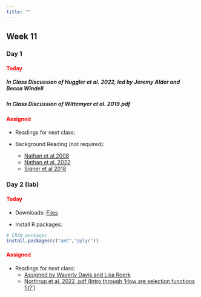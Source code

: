 ```yaml
---
title: ""
---
```


## Week 11

### Day 1

#### [Today]{style="color:red;"}

##### **In Class Discussion of Huggler et al. 2022, led by Jeremy Alder and Becca Windell**

##### **In Class Discussion of Wittemyer et al. 2019.pdf**


<!-- -   Lecture (Code): <a href="/classfiles/hbayes/Bayesian.Hierarchical.Model.zip">Bayesian Hierarchical Model Files</a> -->

<!-- -   Install R packages: -->

<!-- ```{r, eval=FALSE, echo=TRUE} -->
<!-- # CRAN packages -->
<!-- install.packages(c("brms","bayesplot")) -->
<!-- ``` -->

#### [Assigned]{style="color:red;"}
-   Readings for next class:

-   Background Reading (not required):
     - <a href="/readings/Nathan et al 2008.pdf">Nathan et al 2008</a>
     - <a href="/readings/Nathan et al. 2022.pdf">Nathan et al. 2022</a>
     - <a href="/readings/Signer et al 2018.pdf">Signer et al 2018</a>

 
### Day 2 (lab)

#### [Today]{style="color:red;"}

-   Downloads: <a href="/classfiles/XXX/XXXX.zip">Files</a>

-   Install R packages:

```r
# CRAN packages
install.packages(c("amt","dplyr"))
```

#### [Assigned]{style="color:red;"}
-   Readings for next class: 
    - <a href="/readings/XXXX.pdf"> Assigned by Waverly Davis and Lisa Roerk</a>
    - <a href="/readings/Northrup et al. 2022 .pdf">Northrup et al. 2022 .pdf (Intro through 'How are selection functions fit?')</a>






